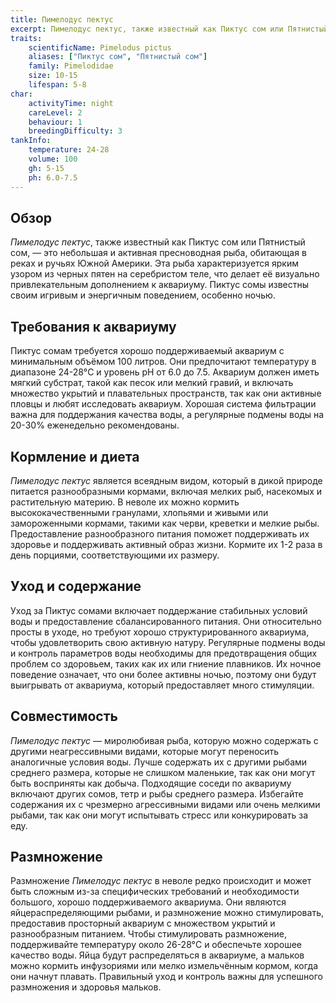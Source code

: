 ```yaml
---
title: Пимелодус пектус
excerpt: Пимелодус пектус, также известный как Пиктус сом или Пятнистый сом, — это небольшая активная пресноводная рыба из Южной Америки, известная своим характерным пятнистым узором и игривым поведением.
traits:
    scientificName: Pimelodus pictus
    aliases: ["Пиктус сом", "Пятнистый сом"]
    family: Pimelodidae
    size: 10-15
    lifespan: 5-8
char:
    activityTime: night
    careLevel: 2
    behaviour: 1
    breedingDifficulty: 3
tankInfo:
    temperature: 24-28
    volume: 100
    gh: 5-15
    ph: 6.0-7.5
---
```


## Обзор
*Пимелодус пектус*, также известный как Пиктус сом или Пятнистый сом, — это небольшая и активная пресноводная рыба, обитающая в реках и ручьях Южной Америки. Эта рыба характеризуется ярким узором из черных пятен на серебристом теле, что делает её визуально привлекательным дополнением к аквариуму. Пиктус сомы известны своим игривым и энергичным поведением, особенно ночью.

## Требования к аквариуму
Пиктус сомам требуется хорошо поддерживаемый аквариум с минимальным объёмом 100 литров. Они предпочитают температуру в диапазоне 24-28°C и уровень pH от 6.0 до 7.5. Аквариум должен иметь мягкий субстрат, такой как песок или мелкий гравий, и включать множество укрытий и плавательных пространств, так как они активные пловцы и любят исследовать аквариум. Хорошая система фильтрации важна для поддержания качества воды, а регулярные подмены воды на 20-30% еженедельно рекомендованы.

## Кормление и диета
*Пимелодус пектус* является всеядным видом, который в дикой природе питается разнообразными кормами, включая мелких рыб, насекомых и растительную материю. В неволе их можно кормить высококачественными гранулами, хлопьями и живыми или замороженными кормами, такими как черви, креветки и мелкие рыбы. Предоставление разнообразного питания поможет поддерживать их здоровье и поддерживать активный образ жизни. Кормите их 1-2 раза в день порциями, соответствующими их размеру.

## Уход и содержание
Уход за Пиктус сомами включает поддержание стабильных условий воды и предоставление сбалансированного питания. Они относительно просты в уходе, но требуют хорошо структурированного аквариума, чтобы удовлетворить свою активную натуру. Регулярные подмены воды и контроль параметров воды необходимы для предотвращения общих проблем со здоровьем, таких как их или гниение плавников. Их ночное поведение означает, что они более активны ночью, поэтому они будут выигрывать от аквариума, который предоставляет много стимуляции.

## Совместимость
*Пимелодус пектус* — миролюбивая рыба, которую можно содержать с другими неагрессивными видами, которые могут переносить аналогичные условия воды. Лучше содержать их с другими рыбами среднего размера, которые не слишком маленькие, так как они могут быть восприняты как добыча. Подходящие соседи по аквариуму включают других сомов, тетр и рыбы среднего размера. Избегайте содержания их с чрезмерно агрессивными видами или очень мелкими рыбами, так как они могут испытывать стресс или конкурировать за еду.

## Размножение
Размножение *Пимелодус пектус* в неволе редко происходит и может быть сложным из-за специфических требований и необходимости большого, хорошо поддерживаемого аквариума. Они являются яйцераспределяющими рыбами, и размножение можно стимулировать, предоставив просторный аквариум с множеством укрытий и разнообразным питанием. Чтобы стимулировать размножение, поддерживайте температуру около 26-28°C и обеспечьте хорошее качество воды. Яйца будут распределяться в аквариуме, а мальков можно кормить инфузориями или мелко измельчённым кормом, когда они начнут плавать. Правильный уход и контроль важны для успешного размножения и здоровья мальков.